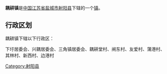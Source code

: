 {{中国乡级行政区
|行政区全称 = 耦耕镇
|景观照片文件名 = 
|景观照片描述 = 
|汉语拼音 =
|其他语言 = 
|其他语言名称 = 
|位置图文件名 = 
|位置图描述 = 
|自定义图片=
|上级行政区 = [[江苏省|江苏省]][[盐城市|盐城市]][[射阳县|射阳县]]
|行政区类别 = [[行政建制镇|镇]]
|行政区划代码 = 
|行政区划 = 
|村委会 = 
|居委会 = 
|建置时间 = 
|领导职位 = 
|领导名称 = 
|政府驻地 = 
|毗邻 = 
|地理坐标 = 
|总面积 = 
|总人口 = 
|户籍人口 = 
|户籍人口年份 = 
|常住人口 = 
|常住人口年份 = 
|人口密度 = 
|GDP = 
|邮政编码 = 
|电话区号 = 
|官方网站 = 
|网站名称 = 
}}
'''耦耕镇'''是[[中华人民共和国|中国]][[江苏省|江苏省]][[盐城市|盐城市]][[射阳县|射阳县]]下辖的一个[[行政建制镇|镇]]。

== 行政区划 ==
耦耕镇下辖以下行政区：

下圩居委会、兴耦居委会、三角镇居委会、耦耕堂村、闸东村、友爱村、蒲港村、其林村、新西村、边港村

{{江苏小作品}}
{{射阳县行政区划}}

[[Category:射阳县|Category:射阳县]]